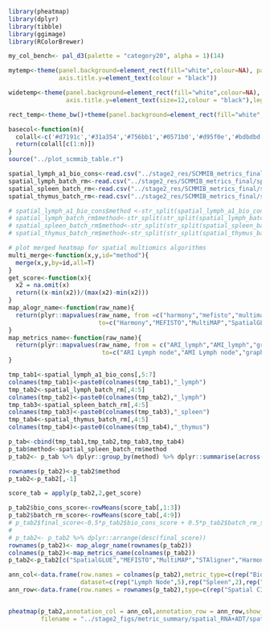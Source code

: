```r
library(pheatmap)
library(dplyr)
library(tibble)
library(ggimage)
library(RColorBrewer)

my_col_bench<- pal_d3(palette = "category20", alpha = 1)(14)

mytemp<-theme(panel.background=element_rect(fill="white",colour=NA), panel.grid.major =element_blank(), panel.grid.minor = element_blank(),axis.line = element_line(colour = "black",size=0.5),axis.text.x = element_text(colour = "black"),axis.text.y =element_text(colour = "black"),
              axis.title.y=element_text(colour = "black"))

widetemp<-theme(panel.background=element_rect(fill="white",colour=NA), panel.grid.major =element_blank(), panel.grid.minor = element_blank(),axis.line = element_line(colour = "black",size=0.5),axis.text.x = element_text(angle = 30,size = 12,hjust = 1,colour = "black"),axis.text.y =element_text(size = 12,colour = "black"),
                axis.title.y=element_text(size=12,colour = "black"),legend.text=element_text(size=12))

rect_temp<-theme_bw()+theme(panel.background=element_rect(fill="white",colour=NA), panel.grid.minor = element_blank(), panel.grid.major =element_blank(),axis.text.y =element_text(colour = "black"), axis.title.y=element_text(colour = "black"))

basecol<-function(n){
  colall<-c('#d7191c','#31a354','#756bb1','#0571b0','#d95f0e','#bdbdbd')
  return(colall[c(1:n)])
}
source("../plot_scmmib_table.r")
```

```r
spatial_lymph_a1_bio_cons<-read.csv("../stage2_res/SCMMIB_metrics_final/spatial_scRNA+ADT/accuracy/spatial_scRNA+ADT_accuracy_lymph_node_A1_paired_metrics_summary.csv",row.names = 1)
spatial_lymph_batch_rm<-read.csv("../stage2_res/SCMMIB_metrics_final/spatial_scRNA+ADT/accuracy/spatial_scRNA+ADT_accuracy_lymph_node_paired_metrics_summary.csv",row.names = 1)
spatial_spleen_batch_rm<-read.csv("../stage2_res/SCMMIB_metrics_final/spatial_scRNA+ADT/accuracy/spatial_scRNA+ADT_accuracy_spleen_paired_metrics_summary.csv",row.names = 1)
spatial_thymus_batch_rm<-read.csv("../stage2_res/SCMMIB_metrics_final/spatial_scRNA+ADT/accuracy/spatial_scRNA+ADT_accuracy_thymus_paired_metrics_summary.csv",row.names = 1)

# spatial_lymph_a1_bio_cons$method <-str_split(spatial_lymph_a1_bio_cons[,1],pattern = "-",simplify = T)[,1]
# spatial_lymph_batch_rm$method<-str_split(str_split(spatial_lymph_batch_rm[,1],pattern="/",simplify = T)[,12],pattern = "-",simplify = T)[,1]
# spatial_spleen_batch_rm$method<-str_split(str_split(spatial_spleen_batch_rm[,1],pattern="/",simplify = T)[,12],pattern = "-",simplify = T)[,1]
# spatial_thymus_batch_rm$method<-str_split(str_split(spatial_thymus_batch_rm[,1],pattern="/",simplify = T)[,12],pattern = "-",simplify = T)[,1]

# plot merged heatmap for spatial multiomics algorithms 
multi_merge<-function(x,y,id="method"){
  merge(x,y,by=id,all=T)
}
get_score<-function(x){
  x2 = na.omit(x)
  return((x-min(x2))/(max(x2)-min(x2)))
}
map_alogr_name<-function(raw_name){
  return(plyr::mapvalues(raw_name, from =c("harmony","mefisto","multimap","spglue","staligner"),
                         to=c("Harmony","MEFISTO","MultiMAP","SpatialGLUE","STAligner")))
}
map_metrics_name<-function(raw_name){
  return(plyr::mapvalues(raw_name, from = c("ARI_lymph","AMI_lymph","graph_cLISI_lymph","Batch_ASW_batch_lymph","graph_iLISI_lymph","Batch_ASW_batch_spleen","graph_iLISI_spleen","Batch_ASW_batch_thymus","graph_iLISI_thymus","bio_cons_score","batch_rm_score","final_score"),
                          to=c("ARI Lymph node","AMI Lymph node","graph cLISI Lymph node","Batch ASW Lymph node","graph iLISI Lymph node","Batch ASW Spleen","graph iLISI Spleen","Batch ASW Thymus","graph iLISI Thymus","Bio conservation score","Batch removal score","Overall score")))
}

tmp_tab1<-spatial_lymph_a1_bio_cons[,5:7]
colnames(tmp_tab1)<-paste0(colnames(tmp_tab1),"_lymph")
tmp_tab2<-spatial_lymph_batch_rm[,4:5]
colnames(tmp_tab2)<-paste0(colnames(tmp_tab2),"_lymph")
tmp_tab3<-spatial_spleen_batch_rm[,4:5]
colnames(tmp_tab3)<-paste0(colnames(tmp_tab3),"_spleen")
tmp_tab4<-spatial_thymus_batch_rm[,4:5]
colnames(tmp_tab4)<-paste0(colnames(tmp_tab4),"_thymus")

p_tab<-cbind(tmp_tab1,tmp_tab2,tmp_tab3,tmp_tab4)
p_tab$method<-spatial_spleen_batch_rm$method
p_tab2<- p_tab %>% dplyr::group_by(method) %>% dplyr::summarise(across(everything(), \(x) mean(x, na.rm = TRUE))) %>% as.data.frame()

rownames(p_tab2)<-p_tab2$method
p_tab2<-p_tab2[,-1]

score_tab = apply(p_tab2,2,get_score)

p_tab2$bio_cons_score<-rowMeans(score_tab[,1:3])
p_tab2$batch_rm_score<-rowMeans(score_tab[,4:9])
# p_tab2$final_score<-0.5*p_tab2$bio_cons_score + 0.5*p_tab2$batch_rm_score
# 
# p_tab2<- p_tab2 %>% dplyr::arrange(desc(final_score))
rownames(p_tab2)<- map_alogr_name(rownames(p_tab2))
colnames(p_tab2)<-map_metrics_name(colnames(p_tab2))
p_tab2<-p_tab2[c("SpatialGLUE","MEFISTO","MultiMAP","STAligner","Harmony"),]

ann_col<-data.frame(row.names = colnames(p_tab2),metric_type=c(rep("Bio Conservation",3),rep("Batch removal",6),rep("Ranking",2)),
                    dataset=c(rep("Lymph Node",5),rep("Spleen",2),rep("Thymus",2), rep(NA,2)))
ann_row<-data.frame(row.names = rownames(p_tab2),type=c(rep("Spatial CITE-seq integration methods",3),rep("Batch correction methods",2)))


pheatmap(p_tab2,annotation_col = ann_col,annotation_row = ann_row,show_rownames = T,show_colnames = T,scale="none",cluster_rows = F,cluster_cols = F, display_numbers = T, number_format = "%.2f",
         filename = "../stage2_figs/metric_summary/spatial_RNA+ADT/spatial_RNA+ADT_metric_summary_heatmap.pdf",height = 4,width=10)
```

